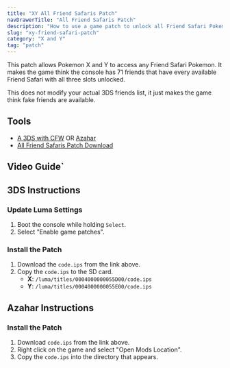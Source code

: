 ```yaml
---
title: "XY All Friend Safaris Patch"
navDrawerTitle: "All Friend Safaris Patch"
description: "How to use a game patch to unlock all Friend Safari Pokemon in Pokemon X and Y, including Ditto and Vivillon."
slug: "xy-friend-safari-patch"
category: "X and Y"
tag: "patch"
---
```


This patch allows Pokemon X and Y to access any Friend Safari Pokemon. It makes the game think the console has 71 friends that have every available Friend Safari with all three slots unlocked.

This does not modify your actual 3DS friends list, it just makes the game think fake friends are available.

## Tools

- [A 3DS with CFW](https://3ds.hacks.guide/) OR [Azahar](https://github.com/azahar-emu/azahar/releases/latest)
- [All Friend Safaris Patch Download](https://github.com/zaksabeast/XY-All-Friend-Safaris-Patch/releases)

## Video Guide`

<YouTubeVideo src="https://www.youtube.com/embed/_pvOsA7Q0KY?si=75MXpvpsNo7Ohqtr" />

## 3DS Instructions

### Update Luma Settings

1. Boot the console while holding `Select`.
2. Select "Enable game patches".

### Install the Patch

1. Download the `code.ips` from the link above.
2. Copy the `code.ips` to the SD card.
   - **X**: `/luma/titles/0004000000055D00/code.ips`
   - **Y**: `/luma/titles/0004000000055E00/code.ips`

## Azahar Instructions

### Install the Patch

1. Download `code.ips` from the link above.
2. Right click on the game and select "Open Mods Location".
3. Copy the `code.ips` into the directory that appears.
